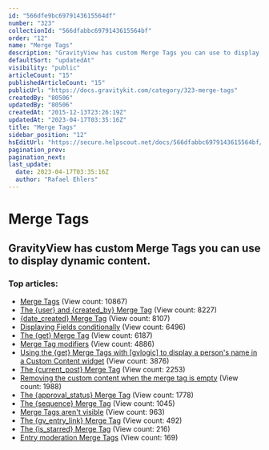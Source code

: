 ```yaml
---
id: "566dfe9bc6979143615564df"
number: "323"
collectionId: "566dfabbc6979143615564bf"
order: "12"
name: "Merge Tags"
description: "GravityView has custom Merge Tags you can use to display dynamic content."
defaultSort: "updatedAt"
visibility: "public"
articleCount: "15"
publishedArticleCount: "15"
publicUrl: "https://docs.gravitykit.com/category/323-merge-tags"
createdBy: "80506"
updatedBy: "80506"
createdAt: "2015-12-13T23:26:19Z"
updatedAt: "2023-04-17T03:35:16Z"
title: "Merge Tags"
sidebar_position: "12"
hsEditUrl: "https://secure.helpscout.net/docs/566dfabbc6979143615564bf/article/566dfe9bc6979143615564df"
pagination_prev: 
pagination_next: 
last_update:
  date: 2023-04-17T03:35:16Z
  author: "Rafael Ehlers"
---
```


# Merge Tags

## GravityView has custom Merge Tags you can use to display dynamic content.

### Top articles: 

- [Merge Tags](76-merge-tags) (View count: 10867)
- [The {user} and {created_by} Merge Tag](281-the-createdby-merge-tag) (View count: 8227)
- [{date_created} Merge Tag](331-date-created-merge-tag) (View count: 8107)
- [Displaying Fields conditionally](449-displaying-fields-conditionally) (View count: 6496)
- [The {get} Merge Tag](314-the-get-merge-tag) (View count: 6187)
- [Merge Tag modifiers](350-merge-tag-modifiers) (View count: 4886)
- [Using the {get} Merge Tags with [gvlogic] to display a person's name in a Custom Content widget](315-using-the-get-merge-tags-with-gvlogic-to-display-a-persons-name-in-a-custom-content-widget) (View count: 3876)
- [The {current_post} Merge Tag](412-currentpost-merge-tag) (View count: 2253)
- [Removing the custom content when the merge tag is empty](228-removing-the-custom-content-when-the-merge-tag-is-empty) (View count: 1988)
- [The {approval_status} Merge Tag](389-approvalstatus-merge-tag) (View count: 1778)
- [The {sequence} Merge Tag](597-the-sequence-merge-tag) (View count: 1045)
- [Merge Tags aren't visible](94-merge-tags-arent-visible) (View count: 963)
- [The {gv_entry_link} Merge Tag](680-the-gventrylink-merge-tag) (View count: 492)
- [The {is_starred} Merge Tag](820-the-isstarred-merge-tag) (View count: 216)
- [Entry moderation Merge Tags](904-entry-moderation-merge-tags) (View count: 169)


